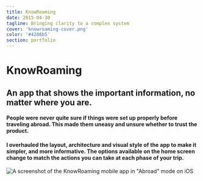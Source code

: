 ```yaml
---
title: KnowRoaming
date: 2015-04-30
tagline: Bringing clarity to a complex system
cover: 'knowroaming-cover.png'
color: '#4286b5'
section: portfolio
---
```



# KnowRoaming

<div class="tldr" markdown="1">

## An app that shows the important information, no matter where you are.

#### People were never quite sure if things were set up properly before traveling abroad. This made them uneasy and unsure whether to trust the product. 

#### I overhauled the layout, architecture and visual style of the app to make it simpler, and more informative. The options available on the home screen change to match the actions you can take at each phase of your trip.

<div class="cover-image vertical">

![A screenshot of the KnowRoaming mobile app in "Abroad" mode on iOS](../../images/portfolio/cover/knowroaming-cover.png)
</div>
</div>

<!-- ## Background

KnowRoaming is a small company based in Toronto that makes a smart SIM sticker—a layer on your SIM card that connects you while abroad. To manage the prepaid account, among other things, KnowRoaming has an iOS and Android app.

As features were added to the app over time it became cluttered, with no coherent structure or visual design. There were frequent complaints that the app was difficult to navigate, and customers were never sure that the sticker, account and the rest of the KnowRoaming system were setup properly.

Not trusting the product was a big issue, and needed to be addressed. It was my responsibility to overhaul the app structure and UI to make it more cohesive and understandable.

![Screenshots from the early 2014 version of the app](../../images/portfolio/knowroaming/knowroaming_old_old_app.jpg)

## Navigation

There are a lot of functions in KnowRoaming that needed to make it into the app, from rate calculator, to phone number management. We needed a way to efficiently layout these functions for users in as flat an architecture as possible.

![The ideal—albeit unrealistic—information architecture for the KnowRoaming app](../../images/portfolio/knowroaming/super-flat-architecture.png)


This super-flat architecture assumes equal importance to all of these functions—but all features aren't created equal. The team and I looked at these elements, and determined which were core to the use of our service, and which were secondary. 

Since we couldn't easily fit all the options on the home screen, we tested a drawer-style navigation that let the important functions be visible in a dashboard-style home screen, with secondary functions in the drawer.


<div class="gatsby-image vertical multiple">

![A first version of the home-screen redesign](../../images/portfolio/knowroaming/home-drawer.png)

![Pressing "Am I Ready to Roam?" would guide the user through a travel checklist.](../../images/portfolio/knowroaming/home-openDrawer.png)
</div>

This prototype tested well in-house, but the "hamburger menu" wasn't always found right away. Given that one primary persona was non digital-natives, an [undiscoverable drawer](https://uxdesign.cc/death-by-hamburger-2d1db115352a#.865mhybml) would not be the best navigation option. 

I went back to a tab bar as in the original app, but took inspiration from Yelp and others, adding a unique, more salient central tab, and a _more_ drawer tab. 

In addition to the rest of what I mention in this article, I also re-designed each screen linked on the tab bar and home screen.

## Ready to Roam
We also noticed the "Ready to Roam" functionality was too hidden, and would need to be a more prominent feature on the home screen. 

<div class="gatsby-image vertical multiple">

![Ready-to-roam dial](../../images/portfolio/knowroaming/sketch-ReadyToRoam1.jpg)
![Yelp-style home tab](../../images/portfolio/knowroaming/sketch-home-expand.jpg)
![The checklist](../../images/portfolio/knowroaming/sketch-home-bubbles.jpg)
</div>

I made some sketches of different ways to make "Ready to Roam" status more prominent. After some testing and better mocks, we saw that the vertical-bubbles were the best and clearest choice.
Users could quickly be sure they were "Ready to Roam" when the bubbles on the home screen filled in.

<div class="gatsby-image vertical">

![Ready to Roam Checklist on the home-screen](../../images/portfolio/knowroaming/home-bubbles.png)
</div>

We shipped this version of the homescreen and saw good feedback on the new UI style. But there were bubbles on the home screen that were never filled at home—users can't setup their roaming internet connection until they arrive abroad. This resulted in continued calls into customer support about user trust confidence. 


## Three Phases

I took inspiration from how the product was being marketed, and decided to try and split the app into the three use conditions: 1) At Home, 2) Abroad, 3) Arriving Home.

<div class="gatsby-image vertical multiple">

![At home](../../images/portfolio/knowroaming/silver_portrait-at_home.png)
![Abroad](../../images/portfolio/knowroaming/silver_portrait-abroad.png)
![Back home](../../images/portfolio/knowroaming/silver_portrait-back_home.png)
</div>

By splitting the home screen into three phases with different UI in each, we were able to ensure users were confident they were doing the right thing, and could use their phone without worry.

## Tutorials

KnowRoaming is a complex system. Involving multiple cell networks, a SIM Sticker, a mobile app and the OS itself, there is a lot to teach and coach people on.

After registration, users are presented with a short tutorial, explaining the three phases, and how to know they are "Ready to Roam". We also designed coach marks that play whenever a user changes phases.

<div class="gatsby-image vertical multiple">

![Setup](../../images/portfolio/knowroaming/tutorial-2.png)
![Internet Abroad](../../images/portfolio/knowroaming/tutorial-3.png)
![Internet at home](../../images/portfolio/knowroaming/tutorial-4.png)
</div>

---
## Man of many hats

I could go on about all the things I did as KnowRoaming's premiere designer—like designing all screens and flows in the app, creating a [style guide](?p=kr_branding), re-branding the [ReachMe](?p=kr_reachme) service, designing [marketing materials](?p=kr_marketing), building an [athlete sponsorship mini-site](?p=kr_athletes), animating an [intro video](?p=kr_video) for the app, designing more efficient [packaging](?p=kr_packaging) and even designing a [retail stand](?p=kr_retail) to display the SIM stickers in stores. -->


